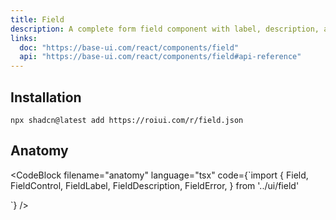 ```yaml
---
title: Field
description: A complete form field component with label, description, and error handling.
links:
  doc: "https://base-ui.com/react/components/field"
  api: "https://base-ui.com/react/components/field#api-reference"
---
```



<ComponentPreview name="field-demo" />

## Installation

```package-install
npx shadcn@latest add https://roiui.com/r/field.json
```

## Anatomy

<CodeBlock
filename="anatomy"
  language="tsx"
  code={`import {
  Field,
  FieldControl,
  FieldLabel,
  FieldDescription,
  FieldError,
} from '../ui/field'

<Field>
  <FieldLabel />
  <FieldDescription />
  <FieldControl />
  <FieldError />
</Field>`}
/>
